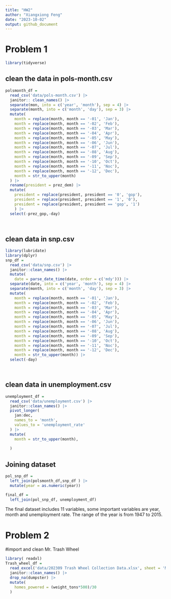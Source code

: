 ```yaml
---
title: "HW2"
author: "Xiangxiong Feng"
date: "2023-10-02"
output: github_document
---
```



# Problem 1

```r
library(tidyverse)
```
## clean the data in pols-month.csv

```r
polsmonth_df = 
  read_csv('data/pols-month.csv') |>
  janitor:: clean_names() |>
  separate(mon, into = c('year', 'month'), sep = 4) |>
  separate(month, into = c('month', 'day'), sep = 3) |>
  mutate(
    month = replace(month, month == '-01', 'Jan'),
    month = replace(month, month == '-02', 'Feb'),
    month = replace(month, month == '-03', 'Mar'),
    month = replace(month, month == '-04', 'Apr'),
    month = replace(month, month == '-05', 'May'),
    month = replace(month, month == '-06', 'Jun'),
    month = replace(month, month == '-07', 'Jul'),
    month = replace(month, month == '-08', 'Aug'),
    month = replace(month, month == '-09', 'Sep'),
    month = replace(month, month == '-10', 'Oct'),
    month = replace(month, month == '-11', 'Noc'),
    month = replace(month, month == '-12', 'Dec'),
    month = str_to_upper(month)
  ) |>
  rename(president = prez_dem) |>
  mutate(
    president = replace(president, president == '0', 'gop'),
    president = replace(president, president == '1', '0'),
    president = replace(president, president == 'gop', '1')
    ) |>
  select(-prez_gop,-day)
  
  
```

## clean data in snp.csv

```r
library(lubridate)
library(dplyr)
snp_df = 
  read_csv('data/snp.csv') |>
  janitor::clean_names() |>
  mutate(
    date = parse_date_time(date, order = c('mdy'))) |>
  separate(date, into = c('year', 'month'), sep = 4) |>
  separate(month, into = c('month', 'day'), sep = 3) |>
  mutate(
    month = replace(month, month == '-01', 'Jan'),
    month = replace(month, month == '-02', 'Feb'),
    month = replace(month, month == '-03', 'Mar'),
    month = replace(month, month == '-04', 'Apr'),
    month = replace(month, month == '-05', 'May'),
    month = replace(month, month == '-06', 'Jun'),
    month = replace(month, month == '-07', 'Jul'),
    month = replace(month, month == '-08', 'Aug'),
    month = replace(month, month == '-09', 'Sep'),
    month = replace(month, month == '-10', 'Oct'),
    month = replace(month, month == '-11', 'Noc'),
    month = replace(month, month == '-12', 'Dec'),
    month = str_to_upper(month)) |>
  select(-day)
  



```


## clean data in unemployment.csv

```r
unemployment_df = 
  read_csv('data/unemployment.csv') |>
  janitor::clean_names() |>
  pivot_longer(
    jan:dec,
    names_to = 'month',
    values_to = 'unemployment_rate'
  ) |>
  mutate(
    month = str_to_upper(month),
  
  )

```
## Joining dataset

```r
pol_snp_df = 
  left_join(polsmonth_df,snp_df ) |>
  mutate(year = as.numeric(year))

final_df =
  left_join(pol_snp_df, unemployment_df)
```

The final dataset includes 11 variables, some important variables are year, month
and unemployment rate. The range of the year is from 1947 to 2015.





# Problem 2 

#import and clean Mr. Trash Wheel

```r
library( readxl)
Trash_wheel_df = 
  read_excel('data/202309 Trash Wheel Collection Data.xlsx', sheet = 'Mr. Trash Wheel') |>
  janitor::clean_names() |>
  drop_na(dumpster) |>
  mutate(
    homes_powered = (weight_tons*500)/30
  )
  

```









